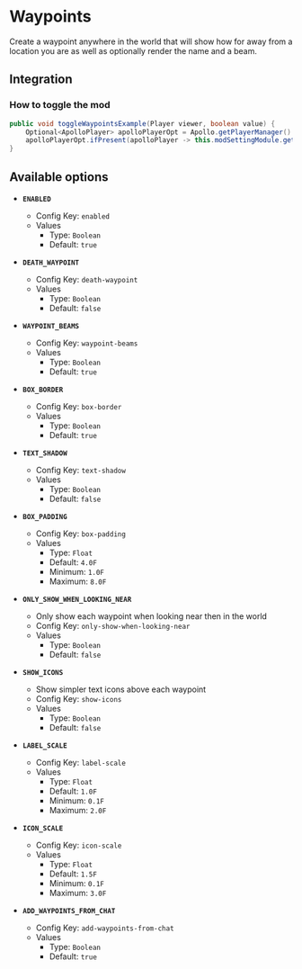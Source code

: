 # Waypoints

Create a waypoint anywhere in the world that will show how for away from a location you are as well as optionally render the name and a beam.

## Integration

### How to toggle the mod

```java
public void toggleWaypointsExample(Player viewer, boolean value) {
    Optional<ApolloPlayer> apolloPlayerOpt = Apollo.getPlayerManager().getPlayer(viewer.getUniqueId());
    apolloPlayerOpt.ifPresent(apolloPlayer -> this.modSettingModule.getOptions().set(apolloPlayer, ModWaypoints.ENABLED, value));
}
```

## Available options

- __`ENABLED`__
    - Config Key: `enabled`
    - Values
        - Type: `Boolean`
        - Default: `true`

- __`DEATH_WAYPOINT`__
    - Config Key: `death-waypoint`
    - Values
        - Type: `Boolean`
        - Default: `false`

- __`WAYPOINT_BEAMS`__
    - Config Key: `waypoint-beams`
    - Values
        - Type: `Boolean`
        - Default: `true`

- __`BOX_BORDER`__
    - Config Key: `box-border`
    - Values
        - Type: `Boolean`
        - Default: `true`

- __`TEXT_SHADOW`__
    - Config Key: `text-shadow`
    - Values
        - Type: `Boolean`
        - Default: `false`

- __`BOX_PADDING`__
    - Config Key: `box-padding`
    - Values
        - Type: `Float`
        - Default: `4.0F`
        - Minimum: `1.0F`
        - Maximum: `8.0F`

- __`ONLY_SHOW_WHEN_LOOKING_NEAR`__
    - Only show each waypoint when looking near then in the world
    - Config Key: `only-show-when-looking-near`
    - Values
        - Type: `Boolean`
        - Default: `false`

- __`SHOW_ICONS`__
    - Show simpler text icons above each waypoint
    - Config Key: `show-icons`
    - Values
        - Type: `Boolean`
        - Default: `false`

- __`LABEL_SCALE`__
    - Config Key: `label-scale`
    - Values
        - Type: `Float`
        - Default: `1.0F`
        - Minimum: `0.1F`
        - Maximum: `2.0F`

- __`ICON_SCALE`__
    - Config Key: `icon-scale`
    - Values
        - Type: `Float`
        - Default: `1.5F`
        - Minimum: `0.1F`
        - Maximum: `3.0F`

- __`ADD_WAYPOINTS_FROM_CHAT`__
    - Config Key: `add-waypoints-from-chat`
    - Values
        - Type: `Boolean`
        - Default: `true`


